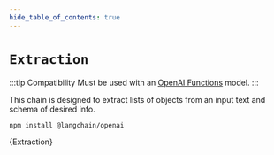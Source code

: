 ```yaml
---
hide_table_of_contents: true
---
```



# `Extraction`

:::tip Compatibility
Must be used with an [OpenAI Functions](https://platform.openai.com/docs/guides/gpt/function-calling) model.
:::

This chain is designed to extract lists of objects from an input text and schema of desired info.


<IntegrationInstallTooltip></IntegrationInstallTooltip>

```bash npm2yarn
npm install @langchain/openai
```

<CodeBlock language="typescript">{Extraction}</CodeBlock>
